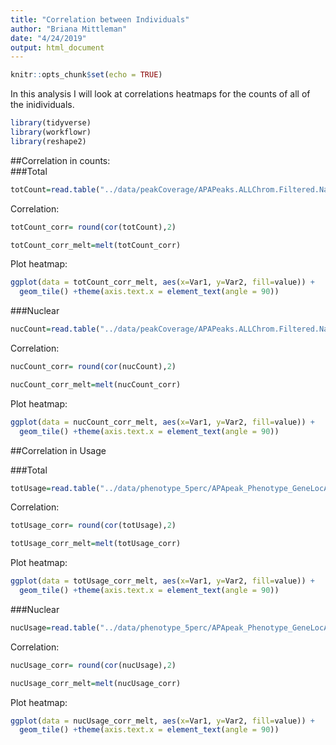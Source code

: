 ```yaml
---
title: "Correlation between Individuals"
author: "Briana Mittleman"
date: "4/24/2019"
output: html_document
---
```


```r
knitr::opts_chunk$set(echo = TRUE)
```
In this analysis I will look at correlations heatmaps for the counts of all of the inidividuals. 

```r
library(tidyverse)
library(workflowr)
library(reshape2)
```

##Correlation in counts:  
###Total  

```r
totCount=read.table("../data/peakCoverage/APAPeaks.ALLChrom.Filtered.Named.GeneLocAnnoPARSED.Total.Quant.Fixed.fc", stringsAsFactors = F,header=T) %>% select(-Geneid, -Chr, -Start, -End, -Strand, -Length)
```

Correlation: 

```r
totCount_corr= round(cor(totCount),2)

totCount_corr_melt=melt(totCount_corr)

```

Plot heatmap:
```r
ggplot(data = totCount_corr_melt, aes(x=Var1, y=Var2, fill=value)) + 
  geom_tile() +theme(axis.text.x = element_text(angle = 90))
```
###Nuclear  

```r
nucCount=read.table("../data/peakCoverage/APAPeaks.ALLChrom.Filtered.Named.GeneLocAnnoPARSED.Nuclear.Quant.Fixed.fc", stringsAsFactors = F,header=T) %>% select(-Geneid, -Chr, -Start, -End, -Strand, -Length)
```

Correlation: 

```r
nucCount_corr= round(cor(nucCount),2)

nucCount_corr_melt=melt(nucCount_corr)

```

Plot heatmap:
```r
ggplot(data = nucCount_corr_melt, aes(x=Var1, y=Var2, fill=value)) + 
  geom_tile() +theme(axis.text.x = element_text(angle = 90))
```

##Correlation in Usage  

###Total  

```r
totUsage=read.table("../data/phenotype_5perc/APApeak_Phenotype_GeneLocAnno.Total.5perc.CountsNumeric", stringsAsFactors = F,header=F, col.names = colnames(totCount)) 
```

Correlation: 

```r
totUsage_corr= round(cor(totUsage),2)

totUsage_corr_melt=melt(totUsage_corr)

```

Plot heatmap:
```r
ggplot(data = totUsage_corr_melt, aes(x=Var1, y=Var2, fill=value)) + 
  geom_tile() +theme(axis.text.x = element_text(angle = 90))
```
###Nuclear  


```r
nucUsage=read.table("../data/phenotype_5perc/APApeak_Phenotype_GeneLocAnno.Nuclear.5perc.CountsNumeric", stringsAsFactors = F,header=F, col.names = colnames(nucCount)) 
```

Correlation: 

```r
nucUsage_corr= round(cor(nucUsage),2)

nucUsage_corr_melt=melt(nucUsage_corr)

```

Plot heatmap:

```r
ggplot(data = nucUsage_corr_melt, aes(x=Var1, y=Var2, fill=value)) + 
  geom_tile() +theme(axis.text.x = element_text(angle = 90))
```
